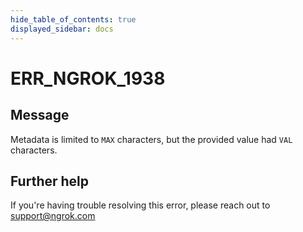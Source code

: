 ```yaml
---
hide_table_of_contents: true
displayed_sidebar: docs
---
```



# ERR_NGROK_1938

## Message

Metadata is limited to `MAX` characters, but the provided value had `VAL` characters.

<ErrorDetails error="err_ngrok_1938" />

## Further help

If you're having trouble resolving this error, please reach out to [support@ngrok.com](mailto:support@ngrok.com?subject=Help%20with%20ERR_NGROK_1938)
